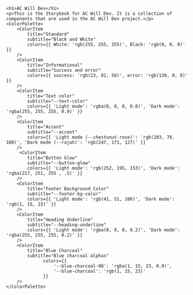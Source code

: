 

<Meta title="AC Will Dev" />

<div className="container">

    <h1>AC Will Dev</h1>
    <p>This is the Storybook for AC Will Dev. It is a collection of components that are used in the AC Will Dev project.</p>
    <ColorPalette>
        <ColorItem
            title="Standard"
            subtitle="Black and White"
            colors={{ White: 'rgb(255, 255, 255)', Black: 'rgb(0, 0, 0)' }}
        />
        <ColorItem
            title="Informational"
            subtitle="Success and error"
            colors={{ success: 'rgb(23, 82, 58)', error: 'rgb(139, 0, 0)' }}
        />
        <ColorItem
            title="Text color"
            subtitle="--text-color"
            colors={{ 'Light mode': 'rgba(0, 0, 0, 0.8)', 'Dark mode': 'rgba(255, 255, 255, 0.9)' }}
        />
        <ColorItem
            title="Accent"
            subtitle="--accent"
            colors={{ 'Light mode (--chestunut-rose)': 'rgb(203, 78, 100)', 'Dark mode (--rajah)': 'rgb(247, 171, 127)' }}
        />
         <ColorItem
            title="Button Glow"
            subtitle="--button-glow"
            colors={{ 'Light mode': 'rgb(252, 195, 153)', 'Dark mode': 'rgba(217, 251, 255 , .5)' }}
        />
        <ColorItem
            title="Footer Background Color"
            subtitle="--footer-bg-color"
            colors={{ 'Light mode': 'rgb(41, 51, 106)', 'Dark mode': 'rgb(1, 15, 23)' }}
        />
        <ColorItem
            title="Heading Underline"
            subtitle="--heading-underline"
            colors={{ 'Light mode': 'rgba(0, 0, 0, 0.2)', 'Dark mode': 'rgba(255, 255, 255, 0.2)' }}
        />
        <ColorItem
            title="Blue Charcoal"
            subtitle="Blue charcoal alphas"
                  colors={{
                      '--blue-charcoal-90': 'rgba(1, 15, 23, 0.9)',
                      '--blue-charcoal': 'rgb(1, 15, 23)'
                  }}
        />
    </ColorPalette>
</div>
<style>
  {`
    .container {
        margin-bottom: 48px;
    }
  `}
</style>
